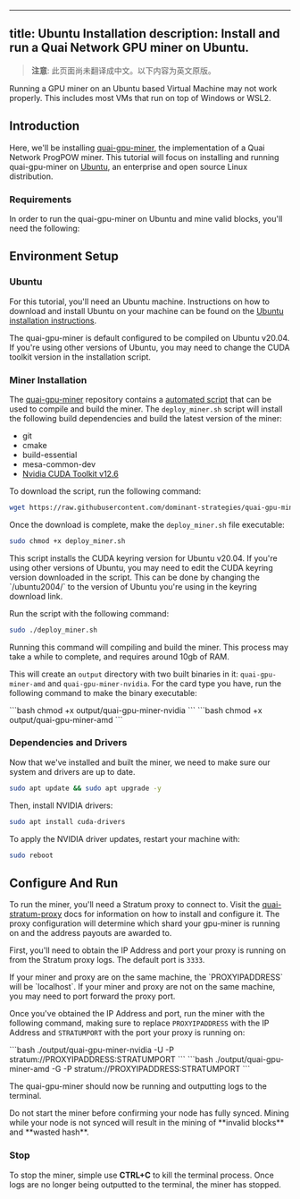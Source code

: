 <!-- AUTO-GENERATED-CONTENT:START (ENGLISH-COPY) -->
---
title: Ubuntu Installation
description: Install and run a Quai Network GPU miner on Ubuntu.
---

> **注意**: 此页面尚未翻译成中文。以下内容为英文原版。

<Warning>
	Running a GPU miner on an Ubuntu based Virtual Machine may not work properly. This includes most VMs that run on top of Windows or WSL2.
</Warning>

## Introduction

Here, we'll be installing [quai-gpu-miner](https://github.com/dominant-strategies/quai-gpu-miner), the implementation of a Quai Network ProgPOW miner. This tutorial will focus on installing and running quai-gpu-miner on [Ubuntu](https://ubuntu.com/), an enterprise and open source Linux distribution.

### Requirements

In order to run the quai-gpu-miner on Ubuntu and mine valid blocks, you'll need the following:

<CardGroup cols={3}>
	<Card
		title='Synced go-quai node'
		href='/guides/client/node'
		icon='computer'
	/>
	<Card
		title='Configured Stratum proxy'
		href='/guides/client/stratum'
		icon='router'
	/>
	<Card
		title='Ubuntu machine'
		icon='ubuntu'
	/>
	<Card
		title='AMD or NVIDIA GPU'
		icon='microchip'
	/>
	<Card
		title='4GB+ of RAM'
		icon='usb-drive'
	/>
</CardGroup>

## Environment Setup

### Ubuntu

For this tutorial, you'll need an Ubuntu machine. Instructions on how to download and install Ubuntu on your machine can be found on the [Ubuntu installation instructions](https://ubuntu.com/tutorials/install-ubuntu-desktop#1-overview).

<Note>
	The quai-gpu-miner is default configured to be compiled on Ubuntu v20.04. If you're using other versions of Ubuntu, you may need to change
	the CUDA toolkit version in the installation script.
</Note>

### Miner Installation

The [quai-gpu-miner](https://github.com/dominant-strategies/quai-gpu-miner) repository contains a [automated script](https://github.com/dominant-strategies/quai-gpu-miner/blob/main/deploy_miner.sh) that can be used to compile and build the miner. The `deploy_miner.sh` script will install the following build dependencies and build the latest version of the miner:

- git
- cmake
- build-essential
- mesa-common-dev
- [Nvidia CUDA Toolkit v12.6](https://developer.nvidia.com/cuda-12-6-0-download-archive)

To download the script, run the following command:

```bash
wget https://raw.githubusercontent.com/dominant-strategies/quai-gpu-miner/refs/heads/main/deploy_miner.sh
```

Once the download is complete, make the `deploy_miner.sh` file executable:

```bash
sudo chmod +x deploy_miner.sh
```

<Tip>
	This script installs the CUDA keyring version for Ubuntu v20.04. If you're using other versions of Ubuntu, you may need to edit the CUDA
	keyring version downloaded in the script. This can be done by changing the `/ubuntu2004/` to the version of Ubuntu you're using in the
	keyring download link.
</Tip>

Run the script with the following command:

```bash
sudo ./deploy_miner.sh
```
<Warning>
	Running this command will compiling and build the miner. This process may take a while to complete, and requires around 10gb of RAM.
</Warning>

This will create an `output` directory with two built binaries in it: `quai-gpu-miner-amd` and `quai-gpu-miner-nvidia`. For the card type you have, run the following command to make the binary executable:

<Tabs>
  <Tab title="NVIDIA">
  ```bash
  chmod +x output/quai-gpu-miner-nvidia
  ```

  </Tab>
  <Tab title="AMD">
  ```bash
  chmod +x output/quai-gpu-miner-amd
  ```
    
  </Tab>
</Tabs>

### Dependencies and Drivers

Now that we've installed and built the miner, we need to make sure our system and drivers are up to date.

```bash
sudo apt update && sudo apt upgrade -y
```

Then, install NVIDIA drivers:

```bash
sudo apt install cuda-drivers
```

To apply the NVIDIA driver updates, restart your machine with:

```bash
sudo reboot
```

## Configure And Run

To run the miner, you'll need a Stratum proxy to connect to. Visit the [quai-stratum-proxy](/cn/guides/client/stratum) docs for information on how to install and configure it. The proxy configuration will determine which shard your gpu-miner is running on and the address payouts are awarded to.

First, you'll need to obtain the IP Address and port your proxy is running on from the Stratum proxy logs. The default port is `3333`.

<Note>
	If your miner and proxy are on the same machine, the `PROXYIPADDRESS` will be `localhost`. If your miner and proxy are not on the same
	machine, you may need to port forward the proxy port.
</Note>

Once you've obtained the IP Address and port, run the miner with the following command, making sure to replace `PROXYIPADDRESS` with the IP Address and `STRATUMPORT` with the port your proxy is running on:

<Tabs>
  <Tab title="NVIDIA">
  ```bash
  ./output/quai-gpu-miner-nvidia -U -P stratum://PROXYIPADDRESS:STRATUMPORT
  ```

  </Tab>
  <Tab title="AMD">
  ```bash
  ./output/quai-gpu-miner-amd -G -P stratum://PROXYIPADDRESS:STRATUMPORT
  ```
  
  </Tab>
</Tabs>

The quai-gpu-miner should now be running and outputting logs to the terminal.

<Warning>
	Do not start the miner before confirming your node has fully synced. Mining while your node is not synced will result in the mining of
	**invalid blocks** and **wasted hash**.
</Warning>

### Stop

To stop the miner, simple use **CTRL+C** to kill the terminal process. Once logs are no longer being outputted to the terminal, the miner has stopped.
